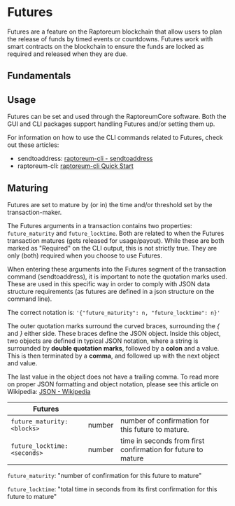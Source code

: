 # Futures

Futures are a feature on the Raptoreum blockchain that allow users to plan the release of funds by timed events or countdowns. Futures work with smart contracts on the blockchain to ensure the funds are locked as required and released when they are due.

## Fundamentals

## Usage

Futures can be set and used through the RaptoreumCore software. Both the GUI and CLI packages support handling Futures and/or setting them up.

For information on how to use the CLI commands related to Futures, check out these articles:

- sendtoaddress: [raptoreum-cli - sendtoaddress](/docs/wallet/cli-wallet/commands/wallet/sendtoaddress.mdx) 
- raptoreum-cli: [raptoreum-cli Quick Start](/docs/wallet/cli-wallet/quick-start.mdx)

## Maturing

Futures are set to mature by (or in) the time and/or threshold set by the transaction-maker.

The Futures arguments in a transaction contains two properties: `future_maturity` and `future_locktime`. Both are related to when the Futures transaction matures (gets released for usage/payout). While these are both marked as "Required" on the CLI output, this is not strictly true. They are only (both) required when you choose to use Futures.

When entering these arguments into the Futures segment of the transaction command (sendtoaddress), it is important to note the quotation marks used. These are used in this specific way in order to comply with JSON data structure requirements (as futures are defined in a json structure on the command line). 

The correct notation is: `'{"future_maturity": n, "future_locktime": n}'`

The outer quotation marks surround the curved braces, surrounding the *{* and *}* either side. These braces define the JSON object. Inside this object, two objects are defined in typical JSON notation, where a string is surrounded by **double quotation marks**, followed by a **colon** and a value. This is then terminated by a **comma**, and followed up with the next object and value. 

The last value in the object does not have a trailing comma. To read more on proper JSON formatting and object notation, please see this article on Wikipedia: [JSON - Wikipedia](https://en.wikipedia.org/wiki/JSON)

| **Futures**                  |        |                                                              |     |
| ---------------------------- | ------ | ------------------------------------------------------------ | --- |
| `future_maturity: <blocks>`  | number | number of confirmation for this future to mature.            |     |
| `future_locktime: <seconds>` | number | time in seconds from first confirmation for future to mature |     |

`future_maturity`: "number of confirmation for this future to mature"

`future_locktime`: "total time in seconds from its first confirmation for this future to mature"
